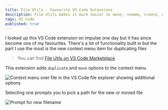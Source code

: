 ```yaml
---
title: File Utils - Favourite VS Code Extensions
description: File Utils makes it much easier to move, rename, create, or duplicate files
tags: VS Code
published: true
---
```


I looked up this VS Code extension on impulse one day but it has since become one of my favourites. There's a lot of functionality built in but the part I use the most is the new context menu item for duplicating files

> You can find [File Utils on VS Code Marketplace](https://marketplace.visualstudio.com/items?itemName=sleistner.vscode-fileutils 'File Utils on VS Code Marketplace')

This extension adds `duplicate` and `move` options to the context menu

![Context menu over file in the VS Code file explorer showing additional options](/images/vscode-file-utils_2021-06-06-22-38-38.png)

Selecting one prompts you to pick a path for the new or moved file

![Prompt for new filename](/images/vscode-file-utils_2021-06-06-22-39-20.png)
